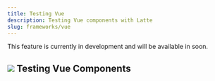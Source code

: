 ```yaml
---
title: Testing Vue
description: Testing Vue components with Latte
slug: frameworks/vue
---
```


This feature is currently in development and will be available in soon.

## ![](../../../assets/Vue.svg) Testing Vue Components